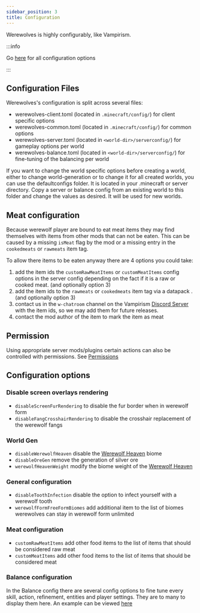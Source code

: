 ```yaml
---
sidebar_position: 3
title: Configuration
---
```



Werewolves is highly configurably, like Vampirism.

:::info

Go [here](#configuration-options) for all configuration options

:::

## Configuration Files

Werewolves's configuration is split across several files:

- werewolves-client.toml (located in `.minecraft/config/`) for client specific options
- werewolves-common.toml (located in `.minecraft/config/`) for common options
- werewolves-server.toml (located in `<world-dir>/serverconfig/`) for gameplay options per world
- werewolves-balance.toml (located in `<world-dir>/serverconfig/`) for fine-tuning of the balancing per world

If you want to change the world specific options before creating a world, either to change world-generation or to change it for all created worlds, you can use the defaultconfigs folder. It is located in your .minecraft or server directory. Copy a server or balance config from an existing world to this folder and change the values as desired. It will be used for new worlds.

## Meat configuration

Because werewolf player are bound to eat meat items they may find themselves with items from other mods that can not be eaten.
This can be caused by a missing `isMeat` flag by the mod or a missing entry in the `cookedmeats` or `rawmeats` item tag.

To allow there items to be eaten anyway there are 4 options you could take:
1. add the item ids the `customRawMeatItems` or `customMeatItems` config options in the server config depending on the fact if it is a raw or cooked meat. (and optionally option 3)
2. add the item ids to the `rawmeats` or `cookedmeats` item tag via a datapack .(and optionally option 3)
3. contact us in the `w-chatroom` channel on the Vampirism [Discord Server](https://discord.gg/EYBe7rKKAQ) with the item ids, so we may add them for future releases.
4. contact the mod author of the item to mark the item as meat


## Permission
Using appropriate server mods/plugins certain actions can also be controlled with permissions.
See [Permissions](./Permissions)

## Configuration options

<Tabs>
<TabItem label="Client" value="client" default>

### Disable screen overlays rendering
- `disableScreenFurRendering` to disable the fur border when in werewolf form
- `disableFangCrosshairRendering` to disable the crosshair replacement of the werewolf fangs

</TabItem>
<TabItem label="Common" value="common">

### World Gen
- `disableWerewolfHeaven` disable the [Werewolf Heaven](./content/biomes.mdx#werewolf-heaven) biome
- `disableOreGen` remove the generation of silver ore
- `werewolfHeavenWeight` modify the biome weight of the [Werewolf Heaven](./content/biomes.mdx#werewolf-heaven)

</TabItem>
<TabItem label="Server" value="server">

### General configuration
- `disableToothInfection` disable the option to infect yourself with a werewolf tooth
- `werewolfFormFreeFormBiomes` add additional item to the list of biomes werewolves can stay in werewolf form unlimited

### Meat configuration
- `customRawMeatItems` add other food items to the list of items that should be considered raw meat
- `customMeatItems` add other food items to the list of items that should be considered meat

</TabItem>
<TabItem label="Balance" value="balance">

### Balance configuration
In the Balance config there are several config options to fine tune every skill, action, refinement, entities and player settings.  They are to many to display them here. An example can be viewed [here](./assets/files/werewolves-balance.toml)
</TabItem>
</Tabs>
